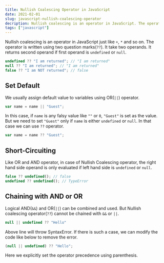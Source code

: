 ```yaml
---
title: Nullish Coalescing Operator in JavaScript
date: 2021-02-01
slug: javascript-nullish-coalescing-operator
decription: Nullish coalescing is an operator in JavaScript. The operator is written using two question marks ??. It take two operands. It returns second operand if first operand is undefined or null.
tags: ["javascript"]
---
```


Nullish coalescing is an operator in JavaScript just like `+`, `*` and so on. The operator is written using two question marks(`??`). It take two operands. It returns second operand if first operand is `undefined` or `null`.

```javascript
undefined ?? "I am returned"; // "I am returned"
null ?? "I am returned"; // "I am returned"
false ?? "I am NOT returned"; // false
```

## Set Default

We usually assign default value to variables using OR(`||`) operator.

```javascript
var name = name || "Guest";
```

In this case, if `name` is any falsy value like `""` or `0`, `"Guest"` is set as the value. But we need to set `"Guest"` only if `name` is either `undefined` or `null`. In that case we can use `??` operator.

```javascript
var name = name ?? "Guest";
```

## Short-Circuiting

Like OR and AND operator, in case of Nullish Coalescing operator, the right hand side operand is only evaluated if left hand side is `undefined` or `null`.

```javascript
false ?? undefined(); // false
undefined ?? undefined(); // TypeError
```

## Chaining with AND or OR

Logical AND(`&&`) and OR(`||`) can be combined and used. But Nullish coalescing operator(`??`) cannot be chained with `&&` or `||`.

```javascript
null || undefined ?? "Hello"
```

Above line will throw SyntaxError. If there is such a case, we can modify the code like below to remove the error.

```javascript
(null || undefined) ?? "Hello";
```

Here we explicitly set the operator precedence using parenthesis.
